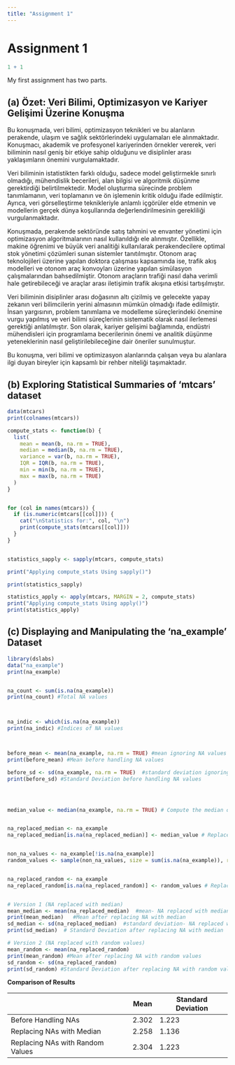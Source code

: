 ```yaml
---
title: "Assignment 1"
---
```


# Assignment 1

```r
1 + 1
```

My first assignment has two parts.

## (a) **Özet: Veri Bilimi, Optimizasyon ve Kariyer Gelişimi Üzerine Konuşma**

Bu konuşmada, veri bilimi, optimizasyon teknikleri ve bu alanların perakende, ulaşım ve sağlık sektörlerindeki uygulamaları ele alınmaktadır. Konuşmacı, akademik ve profesyonel kariyerinden örnekler vererek, veri biliminin nasıl geniş bir etkiye sahip olduğunu ve disiplinler arası yaklaşımların önemini vurgulamaktadır.

Veri biliminin istatistikten farklı olduğu, sadece model geliştirmekle sınırlı olmadığı, mühendislik becerileri, alan bilgisi ve algoritmik düşünme gerektirdiği belirtilmektedir. Model oluşturma sürecinde problem tanımlamanın, veri toplamanın ve ön işlemenin kritik olduğu ifade edilmiştir. Ayrıca, veri görselleştirme teknikleriyle anlamlı içgörüler elde etmenin ve modellerin gerçek dünya koşullarında değerlendirilmesinin gerekliliği vurgulanmaktadır.

Konuşmada, perakende sektöründe satış tahmini ve envanter yönetimi için optimizasyon algoritmalarının nasıl kullanıldığı ele alınmıştır. Özellikle, makine öğrenimi ve büyük veri analitiği kullanılarak perakendecilere optimal stok yönetimi çözümleri sunan sistemler tanıtılmıştır. Otonom araç teknolojileri üzerine yapılan doktora çalışması kapsamında ise, trafik akış modelleri ve otonom araç konvoyları üzerine yapılan simülasyon çalışmalarından bahsedilmiştir. Otonom araçların trafiği nasıl daha verimli hale getirebileceği ve araçlar arası iletişimin trafik akışına etkisi tartışılmıştır.

Veri biliminin disiplinler arası doğasının altı çizilmiş ve gelecekte yapay zekanın veri bilimcilerin yerini almasının mümkün olmadığı ifade edilmiştir. İnsan yargısının, problem tanımlama ve modelleme süreçlerindeki önemine vurgu yapılmış ve veri bilimi süreçlerinin sistematik olarak nasıl ilerlemesi gerektiği anlatılmıştır. Son olarak, kariyer gelişimi bağlamında, endüstri mühendisleri için programlama becerilerinin önemi ve analitik düşünme yeteneklerinin nasıl geliştirilebileceğine dair öneriler sunulmuştur.

Bu konuşma, veri bilimi ve optimizasyon alanlarında çalışan veya bu alanlara ilgi duyan bireyler için kapsamlı bir rehber niteliği taşımaktadır.

## (b) Exploring Statistical Summaries of ‘mtcars’ dataset

```r

data(mtcars)
print(colnames(mtcars))

compute_stats <- function(b) {
  list(
    mean = mean(b, na.rm = TRUE),
    median = median(b, na.rm = TRUE),
    variance = var(b, na.rm = TRUE),
    IQR = IQR(b, na.rm = TRUE),
    min = min(b, na.rm = TRUE),
    max = max(b, na.rm = TRUE)
  )
}


for (col in names(mtcars)) {
  if (is.numeric(mtcars[[col]])) {  
    cat("\nStatistics for:", col, "\n")
    print(compute_stats(mtcars[[col]]))
  }
}


statistics_sapply <- sapply(mtcars, compute_stats)

print("Applying compute_stats Using sapply()")

print(statistics_sapply)

statistics_apply <- apply(mtcars, MARGIN = 2, compute_stats)
print("Applying compute_stats Using apply()")
print(statistics_apply)

```

## (c) Displaying and Manipulating the ‘na_example’ Dataset

```r
library(dslabs)
data("na_example")
print(na_example)


na_count <- sum(is.na(na_example))
print(na_count) #Total NA values



na_indic <- which(is.na(na_example))
print(na_indic) #Indices of NA values



before_mean <- mean(na_example, na.rm = TRUE) #mean ignoring NA values
print(before_mean) #Mean before handling NA values

before_sd <- sd(na_example, na.rm = TRUE)  #standard deviation ignoring NA values
print(before_sd) #Standard Deviation before handling NA values




median_value <- median(na_example, na.rm = TRUE) # Compute the median of non-missing values


na_replaced_median <- na_example
na_replaced_median[is.na(na_replaced_median)] <- median_value # Replace NA values with the median


non_na_values <- na_example[!is.na(na_example)]
random_values <- sample(non_na_values, size = sum(is.na(na_example)), replace = TRUE) # Select a random non-missing value


na_replaced_random <- na_example
na_replaced_random[is.na(na_replaced_random)] <- random_values # Replace NA values with random values


# Version 1 (NA replaced with median)
mean_median <- mean(na_replaced_median)  #mean- NA replaced with median
print(mean_median)   #Mean after replacing NA with median
sd_median <- sd(na_replaced_median)  #standard deviation- NA replaced with median
print(sd_median)  # Standard Deviation after replacing NA with median

# Version 2 (NA replaced with random values)
mean_random <- mean(na_replaced_random)
print(mean_random) #Mean after replacing NA with random values
sd_random <- sd(na_replaced_random)
print(sd_random) #Standard Deviation after replacing NA with random values
```

**Comparison of Results**

|                                  | Mean  | Standard Deviation |
|----------------------------------|-------|--------------------|
| Before Handling NAs              | 2.302 | 1.223              |
| Replacing NAs with Median        | 2.258 | 1.136              |
| Replacing NAs with Random Values | 2.304 | 1.223              |
